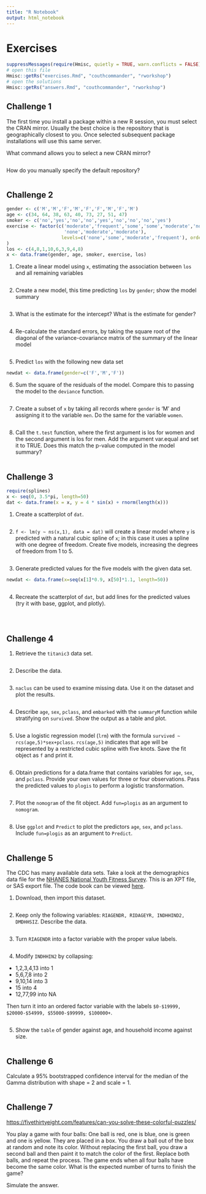```yaml
---
title: "R Notebook"
output: html_notebook
---
```


# Exercises

```r
suppressMessages(require(Hmisc, quietly = TRUE, warn.conflicts = FALSE))
# open this file
Hmisc::getRs("exercises.Rmd", "couthcommander", "rworkshop")
# open the solutions
Hmisc::getRs("answers.Rmd", "couthcommander", "rworkshop")
```

## Challenge 1

The first time you install a package within a new R session, you must select the CRAN mirror.  Usually the best choice is the repository that is geographically closest to you.  Once selected subsequent package installations will use this same server.

What command allows you to select a new CRAN mirror?

```r
```

How do you manually specify the default repository?

```r
```

## Challenge 2

```r
gender <- c('M','M','F','M','F','F','M','F','M')
age <- c(34, 64, 38, 63, 40, 73, 27, 51, 47)
smoker <- c('no','yes','no','no','yes','no','no','no','yes')
exercise <- factor(c('moderate','frequent','some','some','moderate','none',
                     'none','moderate','moderate'),
                    levels=c('none','some','moderate','frequent'), ordered=TRUE
)
los <- c(4,8,1,10,6,3,9,4,8)
x <- data.frame(gender, age, smoker, exercise, los)
```

1. Create a linear model using `x`, estimating the association between `los` and all remaining variables

```r
```

2. Create a new model, this time predicting `los` by `gender`; show the model summary

```r
```

3. What is the estimate for the intercept?  What is the estimate for gender?

```r
```

4. Re-calculate the standard errors, by taking the square root of the diagonal of the variance-covariance matrix of the summary of the linear model

```r
```

5. Predict `los` with the following new data set

```r
newdat <- data.frame(gender=c('F','M','F'))
```

6. Sum the square of the residuals of the model.  Compare this to passing the model to the `deviance` function.

```r
```

7. Create a subset of `x` by taking all records where `gender` is 'M' and assigning it to the variable `men`. Do the same for the variable `women`.

```r
```

8. Call the `t.test` function, where the first argument is los for women and the second argument is los for men.  Add the argument var.equal and set it to TRUE.  Does this match the p-value computed in the model summary?

```r
```

## Challenge 3

```r
require(splines)
x <- seq(0, 3.5*pi, length=50)
dat <- data.frame(x = x, y = 4 * sin(x) + rnorm(length(x)))
```

1. Create a scatterplot of `dat`.

```r
```

2. `f <- lm(y ~ ns(x,1), data = dat)` will create a linear model where `y` is predicted with a natural cubic spline of `x`; in this case it uses a spline with one degree of freedom.  Create five models, increasing the degrees of freedom from 1 to 5.

```r
```

3. Generate predicted values for the five models with the given data set.

```r
newdat <- data.frame(x=seq(x[1]*0.9, x[50]*1.1, length=50))
```

```r
```

4. Recreate the scatterplot of `dat`, but add lines for the predicted values (try it with base, ggplot, and plotly).

```r
```

```r
```

```r
```

## Challenge 4

1. Retrieve the `titanic3` data set.

```r
```

2. Describe the data.

```r
```

3. `naclus` can be used to examine missing data.  Use it on the dataset and plot the results.

```r
```

4. Describe `age`, `sex`, `pclass`, and `embarked` with the `summaryM` function while stratifying on `survived`.  Show the output as a table and plot.

```r
```

5. Use a logistic regression model (`lrm`) with the formula `survived ~ rcs(age,5)*sex+pclass`.  `rcs(age,5)` indicates that age will be represented by a restricted cubic spline with five knots.  Save the fit object as `f` and print it.

```r
```

6. Obtain predictions for a data.frame that contains variables for `age`, `sex`, and `pclass`.  Provide your own values for three or four observations.  Pass the predicted values to `plogis` to perform a logistic transformation.

```r
```

7. Plot the `nomogram` of the fit object.  Add `fun=plogis` as an argument to `nomogram`.

```r
```

8. Use `ggplot` and `Predict` to plot the predictors `age`, `sex`, and `pclass`.  Include `fun=plogis` as an argument to `Predict`.

```r
```

## Challenge 5

The CDC has many available data sets.  Take a look at the demographics data file for the [NHANES National Youth Fitness Survey](https://wwwn.cdc.gov/nchs/nhanes/search/nnyfsdata.aspx?Component=Demographics).  This is an XPT file, or SAS export file.  The code book can be viewed [here](https://wwwn.cdc.gov/Nchs/Nnyfs/Y_DEMO.htm).

1. Download, then import this dataset.

```r
```

2. Keep only the following variables: `RIAGENDR, RIDAGEYR, INDHHIND2, DMDHHSIZ`.  Describe the data.

```r
```

3. Turn `RIAGENDR` into a factor variable with the proper value labels.

```r
```

4. Modify `INDHHIN2` by collapsing:

* 1,2,3,4,13 into 1
* 5,6,7,8 into 2
* 9,10,14 into 3
* 15 into 4
* 12,77,99 into NA

Then turn it into an ordered factor variable with the labels `$0-$19999, $20000-$54999, $55000-$99999, $100000+`.

```r
```

5. Show the `table` of gender against age, and household income against size.

```r
```

## Challenge 6

Calculate a 95% bootstrapped confidence interval for the median of the Gamma distribution with shape = 2 and scale = 1.

```r
```

## Challenge 7

[https://fivethirtyeight.com/features/can-you-solve-these-colorful-puzzles/](Puzzler)

You play a game with four balls: One ball is red, one is blue, one is green and one is yellow. They are placed in a box. You draw a ball out of the box at random and note its color. Without replacing the first ball, you draw a second ball and then paint it to match the color of the first. Replace both balls, and repeat the process. The game ends when all four balls have become the same color. What is the expected number of turns to finish the game?

Simulate the answer.

```r
```
